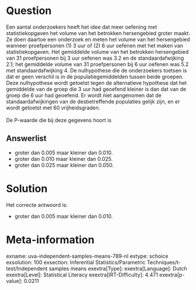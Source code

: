 Question
========

Een aantal onderzoekers heeft het idee dat meer oefening met
statistiekopgaven het volume van het betrokken hersengebied groter
maakt. Ze doen daartoe een onderzoek en meten het volume van het
hersengebied wanneer proefpersonen (1) 3 uur of (2) 6 uur oefenen met
het maken van statistiekopgaven. Het gemiddelde volume van het betrokken
hersengebied van 31 proefpersonen bij 3 uur oefenen was 3.2 en de
standaardafwijking 2.1; het gemiddelde volume van 31 proefpersonen bij 6
uur oefenen was 5.2 met standaardafwijking 4. De nulhypothese die de
onderzoekers toetsen is dat er geen verschil is in de
populatiegemiddelden tussen beide groepen. Deze nulhypothese wordt
getoetst tegen de alternatieve hypothese dat het gemiddelde van de groep
die 3 uur had geoefend kleiner is dan dat van de groep die 6 uur had
geoefend. Er wordt niet aangenomen dat de standaardafwijkingen van de
desbetreffende populaties gelijk zijn, en er wordt getoetst met 60
vrijheidsgraden.\
\
De P-waarde die bij deze gegevens hoort is

Answerlist
----------

* groter dan 0.005 maar kleiner dan 0.010.
* groter dan 0.010 maar kleiner dan 0.025.
* groter dan 0.025 maar kleiner dan 0.050.

Solution
========

Het correcte antwoord is: 

* groter dan 0.005 maar kleiner dan 0.010.

Meta-information
================
exname: uva-independent-samples-means-789-nl
extype: schoice
exsolution: 100
exsection: Inferential Statistics/Parametric Techniques/t-test/Independent samples means
exextra[Type]: 
exextra[Language]: Dutch
exextra[Level]: Statistical Literacy
exextra[IRT-Difficulty]: 4.471
exextra[p-value]: 0.0211
